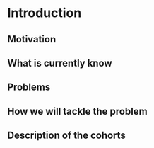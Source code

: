 # Introduction {.unnumbered}

## Motivation

## What is currently know

## Problems

## How we will tackle the problem

## Description of the cohorts